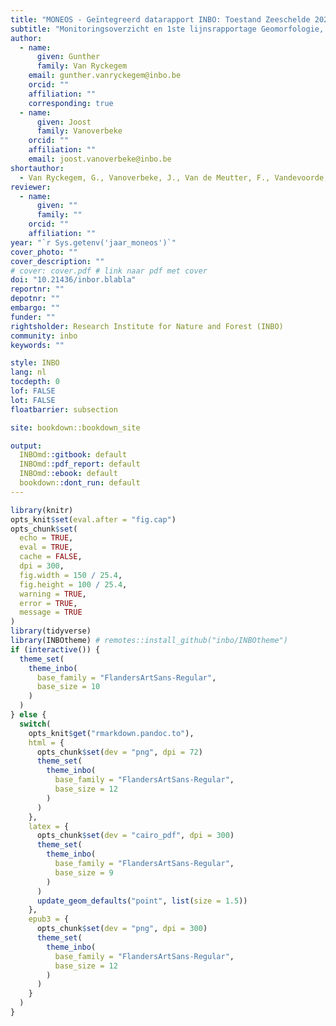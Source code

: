 ```yaml
--- 
title: "MONEOS - Geïntegreerd datarapport INBO: Toestand Zeeschelde 2021"
subtitle: "Monitoringsoverzicht en 1ste lijnsrapportage Geomorfologie, diversiteit Habitats en diversiteit Soorten"
author: 
  - name: 
      given: Gunther
      family: Van Ryckegem
    email: gunther.vanryckegem@inbo.be 
    orcid: ""
    affiliation: ""
    corresponding: true
  - name: 
      given: Joost
      family: Vanoverbeke
    orcid: ""
    affiliation: ""
    email: joost.vanoverbeke@inbo.be
shortauthor: 
  - Van Ryckegem, G., Vanoverbeke, J., Van de Meutter, F., Vandevoorde, B., Mertens, W., Mertens, A., Van Braeckel, A., Smeekens, V., Thibau, K., Bezdenjesnji, O., Buerms, D., De Regge, N., Hessel, K., Lefranc, C., Soors, J., Van Lierop, F.
reviewer: 
  - name:
      given: ""
      family: ""
    orcid: ""
    affiliation: ""
year: "`r Sys.getenv('jaar_moneos')`"
cover_photo: ""
cover_description: ""
# cover: cover.pdf # link naar pdf met cover
doi: "10.21436/inbor.blabla"
reportnr: ""
depotnr: ""
embargo: ""
funder: ""
rightsholder: Research Institute for Nature and Forest (INBO)
community: inbo
keywords: ""

style: INBO
lang: nl
tocdepth: 0
lof: FALSE
lot: FALSE
floatbarrier: subsection

site: bookdown::bookdown_site

output:
  INBOmd::gitbook: default
  INBOmd::pdf_report: default
  INBOmd::ebook: default
  bookdown::dont_run: default
---
```


```r
library(knitr)
opts_knit$set(eval.after = "fig.cap")
opts_chunk$set(
  echo = TRUE, 
  eval = TRUE,
  cache = FALSE,
  dpi = 300,
  fig.width = 150 / 25.4,
  fig.height = 100 / 25.4,
  warning = TRUE,
  error = TRUE,
  message = TRUE
)
library(tidyverse)
library(INBOtheme) # remotes::install_github("inbo/INBOtheme")
if (interactive()) {
  theme_set(
    theme_inbo(
      base_family = "FlandersArtSans-Regular",
      base_size = 10
    )
  )
} else {
  switch(
    opts_knit$get("rmarkdown.pandoc.to"),
    html = {
      opts_chunk$set(dev = "png", dpi = 72)
      theme_set(
        theme_inbo(
          base_family = "FlandersArtSans-Regular", 
          base_size = 12
        )
      )
    },
    latex = {
      opts_chunk$set(dev = "cairo_pdf", dpi = 300)
      theme_set(
        theme_inbo(
          base_family = "FlandersArtSans-Regular", 
          base_size = 9
        )
      )
      update_geom_defaults("point", list(size = 1.5))
    },
    epub3 = {
      opts_chunk$set(dev = "png", dpi = 300)
      theme_set(
        theme_inbo(
          base_family = "FlandersArtSans-Regular", 
          base_size = 12
        )
      )
    }
  )
}
```

